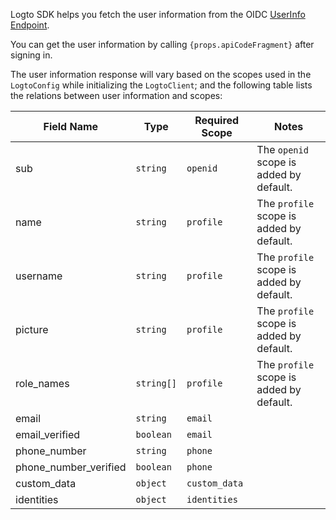 Logto SDK helps you fetch the user information from the OIDC [UserInfo Endpoint](https://openid.net/specs/openid-connect-core-1_0.html#UserInfo).

<p>
  You can get the user information by calling <code>{props.apiCodeFragment}</code> after signing in.
</p>

The user information response will vary based on the scopes used in the `LogtoConfig` while initializing the `LogtoClient`; and the following table lists the relations between user information and scopes:

| Field Name            | Type       | Required Scope | Notes                                    |
| --------------------- | ---------- | -------------- | ---------------------------------------- |
| sub                   | `string`   | `openid`       | The `openid` scope is added by default.  |
| name                  | `string`   | `profile`      | The `profile` scope is added by default. |
| username              | `string`   | `profile`      | The `profile` scope is added by default. |
| picture               | `string`   | `profile`      | The `profile` scope is added by default. |
| role_names            | `string[]` | `profile`      | The `profile` scope is added by default. |
| email                 | `string`   | `email`        |                                          |
| email_verified        | `boolean`  | `email`        |                                          |
| phone_number          | `string`   | `phone`        |                                          |
| phone_number_verified | `boolean`  | `phone`        |                                          |
| custom_data           | `object`   | `custom_data`  |                                          |
| identities            | `object`   | `identities`   |                                          |

